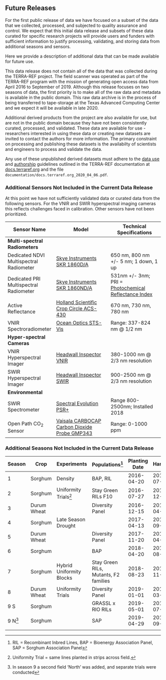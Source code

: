 ## Future Releases

For the first public release of data we have focused on a subset of the data that we collected, processed, and subjected to quality assurance and control. We expect that this initial data release and subsets of these data curated for specific research projects will provide users and funders with sufficient information to justify processing, validating, and storing data from additional seasons and sensors. 

Here we provide a description of additional data that can be made available for future use.

This data release does not contain all of the data that was collected during the TERRA-REF project. 
The field scanner was operated as part of the TERRA-REF program with the mission of generating open access data from April 2016 to September of 2019.
Although this release focuses on two seasons of data, the first priority is to make all of the raw data and metadata is available in the public domain. This raw data archive is in the process of being transferred to tape-storage at the Texas Advanced Computing Center and we expect it will be available in late 2020.

Additional derived products from the project are also available for use, but are not in the public domain because they have not been consistently curated, processed, and validated. These data are available for use - researchers interested in using these data or creating new datasets are invited to contact the authors for more information. The primary constraint on processing and publishing these datasets is the availabilty of scientists and engineers to process and validate the data.

Any use of these unpublished derived datasets must adhere to the [data use](https://docs.terraref.org/user-manual/data-use-policy) and [authorship](https://docs.terraref.org/user-manual/manuscripts-and-authorship-guidelines) guidelines outlined in the TERRA-REF documentation at [docs.terraref.org](https://docs.terraref.org) and the file \newline `documentation/docs.terraref.org_2020_04_06.pdf`.

\clearpage

### Additional Sensors Not Included in the Current Data Release {#future-sensors}

At this point we have not sufficiently validated data or curated data from the following sensors. For the VNIR and SWIR hyperspectral imaging cameras this reflects challenges faced in calibration. Other sensors have not been prioritized.  

| Sensor Name                    | Model                                                                                                                                  | Technical Specifications                                                                                              |
|--------------------------------|----------------------------------------------------------------------------------------------------------------------------------------|-----------------------------------------------------------------------------------------------------------------------|
| **Multi-spectral Radiometers** |                                                                                                                                        |                                                                                                                       |
| Dedicated NDVI Multispectral Radiometer | [Skye Instruments SKR 1860D/A](https://terraref.org/clowder/datasets/5873a8f64f0cad7d8131af54)                          | 650 nm, 800 nm +/- 5 nm; 1 down, 1 up                                                                                 |
| Dedicated PRI Multispectral Radiometer           | [Skye Instruments SKR 1860ND/A](https://terraref.org/clowder/datasets/5873a9174f0cad7d8131b09a)                                        | 531nm +/- 3nm; PRI = [Photochemical Reflectance Index](https://en.wikipedia.org/wiki/Photochemical_Reflectance_Index) |
| Active Reflectance             | [Holland Scientific Crop Circle ACS-430](https://terraref.ncsa.illinois.edu/clowder/datasets/5873a7ed4f0cad7d8131a2e7) | 670 nm, 730 nm, 780 nm |
| VNIR Spectroradiometer         | [Ocean Optics STS-Vis](https://terraref.org/clowder/datasets/5873a87a4f0cad7d8131a96a)                                                                                                                   | Range: 337-824 nm @ 1/2 nm                                                                                            |
| **Hyper-spectral Cameras**     |                                                                                                                                        |                                                                                                                       |
| VNIR Hyperspectral Imager      | [Headwall Inspector VNIR](https://terraref.org/clowder/datasets/5873a7bb4f0cad7d8131a0b7?space=594bda394f0cf8bbab271dfb) | 380-1000 nm @ 2/3 nm resolution                                                                                       |
| SWIR Hyperspectral Imager      | [Headwall Inspector SWIR](https://terraref.org/clowder/datasets/5873a79e4f0cad7d81319f5f?space=594bda394f0cf8bbab271dfb) | 900-2500 nm @ 2/3 nm resolution                                                                                       |
| **Environmental**              |                                                                                                                                        |                                                                                                                       |
| SWIR Spectrometer              | [Spectral Evolution PSR+](https://terraref.org/clowder/datasets/599deaa64f0c19c55fc0aecd)                                | Range 800-2500nm; Installed 2018                                                                                      |
| Open Path CO~2~ Sensor            | [Vaisala CARBOCAP Carbon Dioxide Probe GMP343](https://terraref.org/clowder/datasets/5873a9924f0cad7d8131b648?space=594bda394f0cf8bbab271dfb) | Range: 0-1000 ppm                                                                             
\clearpage 

### Additional Seasons Not Included in the Current Data Release

| Season | Crop        | Experiments              | Populations^[RIL = Recombinant Inbred Lines, BAP = Bioenergy Association Panel, SAP = Sorghum Association Panel]                           | Planting Date | Harvest    |
|--------|-------------|--------------------------|---------------------------------------|---------------|------------|
| 1      | Sorghum     | Density                  | BAP, RIL                              | 2016-04-20    | 2016-07-16 |
| 2      | Sorghum     | Uniformity Trials^[Uniformity Trial = same lines planted in strips across field.]        | Stay Green RILs F10                   | 2016-07-27    | 2016-12-02 |
| 3      | Durum Wheat |                          | Diversity Panel                       | 2016-12-15    | 2017-04-05 |
| 4      | Sorghum     | Late Season Drought      |                                       | 2017-04-13    | 2017-09-21 |
| 5      | Durum Wheat |                          | Diversity Panel                       | 2017-11-20    | 2018-04-05 |
| 6      | Sorghum     |                          | BAP                                   | 2018-04-20    | 2018-08-02 |
| 7      | Sorghum     | Hybrid Uniformity Blocks | Stay Green RILs, Mutants, F2 families | 2018-08-23    | 2018-11-01 |
| 8      | Durum Wheat | Uniformity Trials        | Diversity Panel                       | 2019-01-01    | 2019-03-31 |
| 9 S    | Sorghum     |                          | GRASSL x RIO RILs                     | 2019-05-01    | 2019-07-28 |
| 9 N^[In season 9 a second field 'North' was added, and separate trials were conducted]    | Sorghum     |                          | SAP                                   | 2019-04-29    | 2019-09-05 |
|
<!--
### New derived datasets

* How will these be published?

### Data Access

* Search interface search.terraref.org

### New Tutorials
* Extensions of BrAPI
* National Ag Library
-->